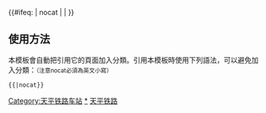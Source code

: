 {{鐵道路線|lua=1
|模板名稱 = 天平铁路
|名稱 = [[天平铁路]]
|代表色 = #0033c9
|Logo = [[File:China Railways.svg|17px]]
|背景顏色 = #FFFFFF
|車站列表 = 天水 ~ 杨家碾 ~ 周家村 ~ 清水县 ~ 新城乡 ~ 天河站 (甘肃省) ~ 张家川 ~ 麻庵河 ~ 青林 ~ 华亭 ~ 安口南 ~ #安口窑#（[[宝中铁路]]→）
}}<includeonly>{{#ifeq: {{{1}}} | nocat | <!--空--> | [[Category:天平铁路车站]] }}</includeonly><noinclude>

== 使用方法 ==
本模板會自動把引用它的頁面加入分類。引用本模板時使用下列語法，可以避免加入分類：<small>（注意nocat必須為英文小寫）</small>
 <nowiki>{{</nowiki>{{PAGENAME}}<nowiki>|nocat}}</nowiki>

[[Category:天平铁路车站|*]]
[[Category:中國鐵路路線模板|天平铁路]]

</noinclude>